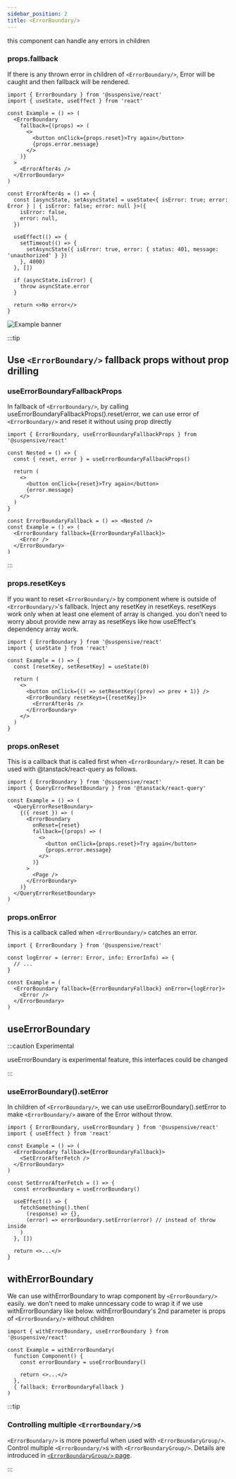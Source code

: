 ```yaml
---
sidebar_position: 2
title: <ErrorBoundary/>
---
```


this component can handle any errors in children

### props.fallback

If there is any thrown error in children of `<ErrorBoundary/>`, Error will be caught and then fallback will be rendered.

```tsx
import { ErrorBoundary } from '@suspensive/react'
import { useState, useEffect } from 'react'

const Example = () => (
  <ErrorBoundary
    fallback={(props) => (
      <>
        <button onClick={props.reset}>Try again</button>
        {props.error.message}
      </>
    )}
  >
    <ErrorAfter4s />
  </ErrorBoundary>
)

const ErrorAfter4s = () => {
  const [asyncState, setAsyncState] = useState<{ isError: true; error: Error } | { isError: false; error: null }>({
    isError: false,
    error: null,
  })

  useEffect(() => {
    setTimeout(() => {
      setAsyncState({ isError: true, error: { status: 401, message: 'unauthorized' } })
    }, 4000)
  }, [])

  if (asyncState.isError) {
    throw asyncState.error
  }

  return <>No error</>
}
```

![Example banner](/gif/errorboundary-example.gif)

:::tip

## Use `<ErrorBoundary/>` fallback props without prop drilling

### useErrorBoundaryFallbackProps

In fallback of `<ErrorBoundary/>`, by calling useErrorBoundaryFallbackProps().reset/error, we can use error of `<ErrorBoundary/>` and reset it without using prop directly

```tsx
import { ErrorBoundary, useErrorBoundaryFallbackProps } from '@suspensive/react'

const Nested = () => {
  const { reset, error } = useErrorBoundaryFallbackProps()

  return (
    <>
      <button onClick={reset}>Try again</button>
      {error.message}
    </>
  )
}

const ErrorBoundaryFallback = () => <Nested />
const Example = () => (
  <ErrorBoundary fallback={ErrorBoundaryFallback}>
    <Error />
  </ErrorBoundary>
)
```

:::

### props.resetKeys

If you want to reset `<ErrorBoundary/>` by component where is outside of `<ErrorBoundary/>`'s fallback. Inject any resetKey in resetKeys. resetKeys work only when at least one element of array is changed. you don't need to worry about provide new array as resetKeys like how useEffect's dependency array work.

```tsx
import { ErrorBoundary } from '@suspensive/react'
import { useState } from 'react'

const Example = () => {
  const [resetKey, setResetKey] = useState(0)

  return (
    <>
      <button onClick={() => setResetKey((prev) => prev + 1)} />
      <ErrorBoundary resetKeys={[resetKey]}>
        <ErrorAfter4s />
      </ErrorBoundary>
    </>
  )
}
```

### props.onReset

This is a callback that is called first when `<ErrorBoundary/>` reset. It can be used with @tanstack/react-query as follows.

```tsx
import { ErrorBoundary } from '@suspensive/react'
import { QueryErrorResetBoundary } from '@tanstack/react-query'

const Example = () => (
  <QueryErrorResetBoundary>
    {({ reset }) => (
      <ErrorBoundary
        onReset={reset}
        fallback={(props) => (
          <>
            <button onClick={props.reset}>Try again</button>
            {props.error.message}
          </>
        )}
      >
        <Page />
      </ErrorBoundary>
    )}
  </QueryErrorResetBoundary>
)
```

### props.onError

This is a callback called when `<ErrorBoundary/>` catches an error.

```tsx
import { ErrorBoundary } from '@suspensive/react'

const logError = (error: Error, info: ErrorInfo) => {
  // ...
}

const Example = (
  <ErrorBoundary fallback={ErrorBoundaryFallback} onError={logError}>
    <Error />
  </ErrorBoundary>
)
```

## useErrorBoundary

:::caution Experimental

useErrorBoundary is experimental feature, this interfaces could be changed

:::

### useErrorBoundary().setError

In children of `<ErrorBoundary/>`, we can use useErrorBoundary().setError to make `<ErrorBoundary/>` aware of the Error without throw.

```tsx
import { ErrorBoundary, useErrorBoundary } from '@suspensive/react'
import { useEffect } from 'react'

const Example = () => (
  <ErrorBoundary fallback={ErrorBoundaryFallback}>
    <SetErrorAfterFetch />
  </ErrorBoundary>
)

const SetErrorAfterFetch = () => {
  const errorBoundary = useErrorBoundary()

  useEffect(() => {
    fetchSomething().then(
      (response) => {},
      (error) => errorBoundary.setError(error) // instead of throw inside
    )
  }, [])

  return <>...</>
}
```

## withErrorBoundary

We can use withErrorBoundary to wrap component by `<ErrorBoundary/>` easily.
we don't need to make unncessary code to wrap it if we use withErrorBoundary like below.
withErrorBoundary's 2nd parameter is props of `<ErrorBoundary/>` without children

```tsx
import { withErrorBoundary, useErrorBoundary } from '@suspensive/react'

const Example = withErrorBoundary(
  function Component() {
    const errorBoundary = useErrorBoundary()

    return <>...</>
  },
  { fallback: ErrorBoundaryFallback }
)
```

:::tip

### Controlling multiple `<ErrorBoundary/>`s

`<ErrorBoundary/>` is more powerful when used with `<ErrorBoundaryGroup/>`. Control multiple `<ErrorBoundary/>`s with `<ErrorBoundaryGroup/>`. Details are introduced in [`<ErrorBoundaryGroup/>` page](./ErrorBoundaryGroup.i18n).

:::
